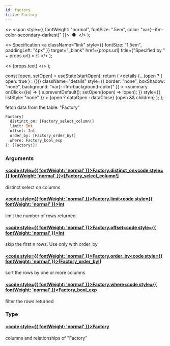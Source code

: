 ```yaml
---
id: factory
title: Factory
---
```


<head>
  <meta content="noindex" name="robots" />
  <meta charset="utf-8" />
</head>

  <>
    <span style={{ fontWeight: "normal", fontSize: ".5em", color: "var(--ifm-color-secondary-darkest)" }}>
      &nbsp;●&nbsp;
    </span>
  </>
);

  <>
    Specification
    <a
      className="link"
      style={{ fontSize: "1.5em", paddingLeft: "4px" }}
      target="_blank"
      href={props.url}
      title={"Specified by " + props.url}
    >
      ⎘
    </a>
  </>
);

  <>
    <span className={props.class}>{props.text}</span>
  </>
);


  const [open, setOpen] = useState(startOpen);
  return (
    <details
      {...(open ? { open: true } : {})}
      className="details"
      style={{ border: "none", boxShadow: "none", background: "var(--ifm-background-color)" }}
    >
      <summary
        onClick={(e) => {
          e.preventDefault();
          setOpen((open) => !open);
        }}
        style={{ listStyle: "none" }}
      >
        {open ? dataOpen : dataClose}
      </summary>
      {open && children}
    </details>
  );
};

fetch data from the table: "Factory"

```graphql
Factory(
  distinct_on: [Factory_select_column!]
  limit: Int
  offset: Int
  order_by: [Factory_order_by!]
  where: Factory_bool_exp
): [Factory!]!
```

### Arguments

#### [<code style={{ fontWeight: 'normal' }}>Factory.<b>distinct_on</b></code>](#)<Bullet />[<code style={{ fontWeight: 'normal' }}><b>[Factory_select_column!]</b></code>](/docs/api/airdrops/graphql/envio/enums/factory-select-column.mdx) <Badge class="badge badge--secondary " text="list"/> <Badge class="badge badge--secondary " text="enum"/>

distinct select on columns

#### [<code style={{ fontWeight: 'normal' }}>Factory.<b>limit</b></code>](#)<Bullet />[<code style={{ fontWeight: 'normal' }}><b>Int</b></code>](/docs/api/airdrops/graphql/envio/scalars/int.mdx) <Badge class="badge badge--secondary " text="scalar"/>

limit the number of rows returned

#### [<code style={{ fontWeight: 'normal' }}>Factory.<b>offset</b></code>](#)<Bullet />[<code style={{ fontWeight: 'normal' }}><b>Int</b></code>](/docs/api/airdrops/graphql/envio/scalars/int.mdx) <Badge class="badge badge--secondary " text="scalar"/>

skip the first n rows. Use only with order_by

#### [<code style={{ fontWeight: 'normal' }}>Factory.<b>order_by</b></code>](#)<Bullet />[<code style={{ fontWeight: 'normal' }}><b>[Factory_order_by!]</b></code>](/docs/api/airdrops/graphql/envio/inputs/factory-order-by.mdx) <Badge class="badge badge--secondary " text="list"/> <Badge class="badge badge--secondary " text="input"/>

sort the rows by one or more columns

#### [<code style={{ fontWeight: 'normal' }}>Factory.<b>where</b></code>](#)<Bullet />[<code style={{ fontWeight: 'normal' }}><b>Factory_bool_exp</b></code>](/docs/api/airdrops/graphql/envio/inputs/factory-bool-exp.mdx) <Badge class="badge badge--secondary " text="input"/>

filter the rows returned

### Type

#### [<code style={{ fontWeight: 'normal' }}><b>Factory</b></code>](/docs/api/airdrops/graphql/envio/objects/factory.mdx) <Badge class="badge badge--secondary " text="object"/>

columns and relationships of "Factory"
